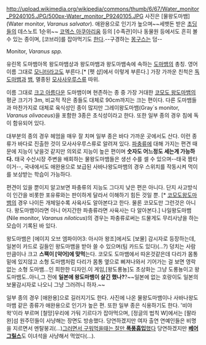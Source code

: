 http://upload.wikimedia.org/wikipedia/commons/thumb/6/67/Water_monitor_P9240105.JPG/500px-Water_monitor_P9240105.JPG
사진은 [물왕도마뱀](Water monitor, ''Varanus salvator''). 애완용으로 인기가 높으며~~세뱃돈 받은 [[초딩]]들의 데스노트 1순위~~ [[코엑스 아쿠아리움]] 등의 [수족관]이나 동물원 등에서도 흔히 볼 수 있는 종이며, [코브라]를 잡아먹기도 [http://www.youtube.com/watch?v=O59lt4BNO78 한다].--구경하는 [[몽구스]]는 덤--

Monitor, ''Varanus spp.''

유린목 도마뱀아목 왕도마뱀상과 왕도마뱀과 왕도마뱀속에 속하는 [[도마뱀]]의 총칭. 영어 이름 그대로 [[모니터]]라고도 부른다.[* [펫 샵]에서 이렇게 부른다.] 가장 가까운 친척은 [[독도마뱀]]과 [[뱀]], 멸종된 [[모사사우루스류]] 따위.

이름 그대로 [[크고 아름다운]] 도마뱀이며 현존하는 종 중 가장 거대한 [[코모도 왕도마뱀]]의 평균 크기가 3m, 비교적 작은 종들도 대체로 90cm까지는 크는 편이다. 다른 도마뱀들과 마찬가지로 대체로 육식성인 종이 많지만 그레이왕도마뱀(Gray`s monitor, ''Varanus olivaceus'')을 포함한 3종은 초식성이라고 한다. 또한 일부 종의 경우 침에 독이 함유되어 있다.

대부분의 종의 경우 헤엄을 매우 잘 치며 일부 종은 바다 가까운 곳에서도 산다. 이런 종류가 바다로 진출한 것이 모사사우루스류로 알려져 있다. [[파충류]]에 대해 가지는 편견 때문에 지능이 낮을것 같지만 의외로 지능이 높은 편이며 '''숫자도 어느정도 세는게 가능하다.''' 태국 수산시장 주변을 배회하는 물왕도마뱀들은 생선 수를 셀 수 있으며--태국 짬타이거--, 국내에서도 애완용으로 보급된 사바나왕도마뱀의 경우 스위치를 작동시켜 먹이를 보상받는 학습이 가능하다.

편견이 있을 뿐이지 알고보면 파충류의 지능도 그다지 낮은 편은 아니다. 단지 사고방식이 인간을 비롯한 포유류와는 판이하게 달라서 이해하기 힘든 것일 뿐. [* [[코모도왕도마뱀]]의 경우 나이든 개체일수록 사육사도 알아본다고 한다. 물론 코모도만 그런것은 아니다. 왕도마뱀이라면 아니 어지간한 파충류라면 사육사는 다 알아본다.] 나일왕도마뱀(Nile monitor, ''Varanus niloticus'')의 경우는 파충류로써는 드물게도 무리사냥을 하는 모습이 기록된 바 있다.

왕도마뱀은 [에이지 오브 엠파이어3: 아시아 왕조]에서도 [보물] 감시자로 등장하는데,일본이 카드로 길들인 왕도마뱀을 받아 쓸 수 있으며(팀 카드도 있다)(...?) 덩치는 사람만큼이나 크고 '''스팩이 [악어]에 맞먹'''는다. 코모도 도마뱀에서 따온것같은데 다리가 몸통 밑에 있지않고 소형 도마뱀처럼 다리가 몸통 옆으로 삐져나와서 기어가는 걸 보면 영락없는 소형 도마뱀...인 희한한 디자인.이 게임,[왕도롱뇽]도 초상화는 그냥 도롱뇽이고 왕도마뱀도..아니,그 전에 '''일본에 왕도마뱀이 살긴 했나?'''?~~일본에 없는 호랑이도 일본의 보물감시자로 나오니 그냥 그러려니 하자.~~

일부 종의 경우 [애완용]으로 길러지기도 한다. 사진에 나온 물왕도마뱀이나 사바나왕도마뱀 같은 종류가 애완용으로 인기가 높은 편. 또한 일부 종은 식용하기도 한다. '비야왁'이라 부르며 [철망]우리에 가둬 기르다가 잡아먹으며, [정글의 법칙 W]에서는 [팔라완]섬 원주민들이 사냥해는 장면도 방송했다. 당연하겠지만 여자 출연 연예인들은 비명을 지르면서 멘탈붕괴(...)[http://tvdaily.mk.co.kr/read.php3?aid=1327314600262891019 그러면서 구워먹을때는 잘만 '''폭풍흡입'''했다] 당연하겠지만 '''[[베어 그릴스]]'''도 이녀석을 사냥해서 먹었다(...).
